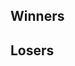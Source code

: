 {{DX Ranking Navbox}}

{{SetGame|melee}}{{tabs static
|name1=Overview
|link1=DX Ranking Session 4
|name2=Pools
|link2=DX Ranking Session 4/Pools
|name3=Top 16 Bracket
|link3=DX Ranking Session 4/Top 16 Bracket
|This=3
}}

==Winners==

{{16DEWBracketA
|r1m1p1=Cyr |r1m1p1flag=fr |r1m1p1score=2
|r1m1p2=Aspr0 |r1m1p2flag=fr |r1m1p2score=0
|r1m1win=1
|r1m1p1char1=Falco |r1m1p2char1=Fox |r1m1p1stock1=4 |r1m1p2stock1=0 |r1m1win1=1 |r1m1stage1=Battlefield
|r1m1p1char2=Falcon |r1m1p2char2=Fox |r1m1p1stock2=4 |r1m1p2stock2=0 |r1m1win2=1 |r1m1stage2=Final Destination

|r1m2p1=Darx |r1m2p1flag=fr |r1m2p1score=1
|r1m2p2=Leman |r1m2p2flag=fr |r1m2p2score=2
|r1m2win=
|r1m2p1char1=Falco |r1m2p2char1=Marth |r1m2p1stock1=1 |r1m2p2stock1=0 |r1m2win1=1 |r1m2stage1=DreamLand
|r1m2p1char2=Falco |r1m2p2char2=Marth |r1m2p1stock2=0 |r1m2p2stock2=1 |r1m2win2=2 |r1m2stage2=Final Destination
|r1m2p1char3=Falco |r1m2p2char3=Marth |r1m2p1stock3=0 |r1m2p2stock3=1 |r1m2win3=2 |r1m2stage3=Pokémon Stadium
|r1m2date=
|r1m2finished=
|r1m2details={{BracketMatchDetails|comment=|preview=|lrthread=|vod=|interview=|recap=}}

|r1m3p1=Cpt. L0ve |r1m3p1flag=fr |r1m3p1score=0
|r1m3p2=StorMyu |r1m3p2flag=fr |r1m3p2score=2
|r1m3win=2
|r1m4p1=Yultan |r1m4p1flag=fr |r1m4p1score=2
|r1m4p2=Raoul |r1m4p2flag=fr |r1m4p2score=0
|r1m4win=1

|r1m5p1=KillerGanon |r1m5p1flag=fr |r1m5p1score=0
|r1m5p2=BeLia |r1m5p2flag=fr |r1m5p2score=2
|r1m5win=2

|r1m6p1=Jr. |r1m6p1flag=fr |r1m6p1score=0
|r1m6p2=Doraki |r1m6p2flag=fr |r1m6p2score=2
|r1m6win=2

|r1m7p1=Clyde Wuts |r1m7p1flag=fr |r1m7p1score=0
|r1m7p2=Charlon |r1m7p2flag=fr |r1m7p2score=2
|r1m7win=2
|r1m7p1char1=Jigglypuff |r1m7p2char1=Marth |r1m7p1stock1=0 |r1m7p2stock1=2 |r1m7win1=2 |r1m7stage1=Battlefield
|r1m7p1char2=Jigglypuff |r1m7p2char2=Marth |r1m7p1stock2=0 |r1m7p2stock2=3 |r1m7win2=2 |r1m7stage2=Fountain of Dreams
|r1m7date=
|r1m7finished=
|r1m7details={{BracketMatchDetails|comment=|preview=|lrthread=|vod=|interview=|recap=}}

|r1m8p1=Explodroid |r1m8p1flag=fr |r1m8p1score=0
|r1m8p2=Guilu |r1m8p2flag=fr |r1m8p2score=2
|r1m8win=2

|r2m1p1=Cyr |r2m1p1flag=fr |r2m1p1score=2
|r2m1p2=Leman |r2m1p2flag=fr |r2m1p2score=0
|r2m1win=1
|r2m1p1char1=Falcon |r2m1p2char1=Marth |r2m1p1stock1=3 |r2m1p2stock1=0 |r2m1win1=1 |r2m1stage1=DreamLand
|r2m1p1char2=Falco |r2m1p2char2=Falco |r2m1p1stock2=4 |r2m1p2stock2=0 |r2m1win2=1 |r2m1stage2=Pokémon Stadium

|r2m2p1=StorMyu |r2m2p1flag=fr |r2m2p1score=2
|r2m2p2=Yultan |r2m2p2flag=fr |r2m2p2score=0
|r2m2win=1

|r2m3p1=Belia |r2m3p1flag=fr |r2m3p1score=0
|r2m3p2=Doraki |r2m3p2flag=fr |r2m3p2score=2
|r2m3win=2
|r2m3p1char1=Fox |r2m3p2char1=Fox |r2m3p1stock1=0 |r2m3p2stock1=1 |r2m3win1=2 |r2m3stage1=DreamLand
|r2m3p1char2=Fox |r2m3p2char2=Fox |r2m3p1stock2=0 |r2m3p2stock2=2 |r2m3win2=2 |r2m3stage2=DreamLand

|r2m4p1=Charlon |r2m4p1flag=fr |r2m4p1score=2
|r2m4p2=Guilu |r2m4p2flag=fr |r2m4p2score=0
|r2m4win=1
|r2m4p1char1=Fox |r2m4p2char1=Marth |r2m4p1stock1=3 |r2m4p2stock1=0 |r2m4win1=1 |r2m4stage1=Battlefield
|r2m4p1char2=Fox |r2m4p2char2=Marth |r2m4p1stock2=3 |r2m4p2stock2=0 |r2m4win2=1 |r2m4stage2=Battlefield

|r3m1p1=Cyr |r3m1p1flag=fr |r3m1p1score=3
|r3m1p2=StorMyu |r3m1p2flag=fr |r3m1p2score=0
|r3m1win=1
|r3m1p1char1=Falco |r3m1p2char1=Fox |r3m1p1stock1=3 |r3m1p2stock1=0 |r3m1win1=1 |r3m1stage1=DreamLand
|r3m1p1char2=Falco |r3m1p2char2=Fox |r3m1p1stock2=1 |r3m1p2stock2=0 |r3m1win2=1 |r3m1stage2=Pokémon Stadium
|r3m1p1char3=Fox |r3m1p2char3=Fox |r3m1p1stock3=2 |r3m1p2stock3=0 |r3m1win3=1 |r3m1stage3=Yoshi's Story
|r3m1p1char4= |r3m1p2char4= |r3m1p1stock4= |r3m1p2stock4= |r3m1win4= |r3m1stage4=
|r3m1p1char5= |r3m1p2char5= |r3m1p1stock5= |r3m1p2stock5= |r3m1win5= |r3m1stage5=

|r3m2p1=Doraki |r3m2p1flag=fr |r3m2p1score=0
|r3m2p2=Charlon |r3m2p2flag=fr |r3m2p2score=3
|r3m2win=2
|r3m2p1char1=Fox |r3m2p2char1=Marth |r3m2p1stock1=0 |r3m2p2stock1=1 |r3m2win1=2 |r3m2stage1=Battlefield
|r3m2p1char2=Fox |r3m2p2char2=Marth |r3m2p1stock2=0 |r3m2p2stock2=2 |r3m2win2=2 |r3m2stage2=Battlefield
|r3m2p1char3=Fox |r3m2p2char3=Marth |r3m2p1stock3=0 |r3m2p2stock3=1 |r3m2win3=2 |r3m2stage3=DreamLand
|r3m2p1char4= |r3m2p2char4= |r3m2p1stock4= |r3m2p2stock4= |r3m2win4= |r3m2stage4=
|r3m2p1char5= |r3m2p2char5= |r3m2p1stock5= |r3m2p2stock5= |r3m2win5= |r3m2stage5=
}}

==Losers==

{{16DELBracketA
|l1m1p1=Aspr0 |l1m1p1flag=fr |l1m1p1score=0
|l1m1p2=Darx |l1m1p2flag=fr |l1m1p2score=2
|l1m1win=2
|l1m1p1char1=Fox |l1m1p2char1=Falco |l1m1p1stock1=0 |l1m1p2stock1=1 |l1m1win1=2 |l1m1stage1=DreamLand
|l1m1p1char2=Fox |l1m1p2char2=Falco |l1m1p1stock2=0 |l1m1p2stock2=1 |l1m1win2=2 |l1m1stage2=Pokémon Stadium

|l1m2p1=Cpt. L0ve |l1m2p1flag=fr |l1m2p1score=2
|l1m2p2=Raoul |l1m2p2flag=fr |l1m2p2score=0
|l1m2win=1

|l1m3p1=KillerGanon |l1m3p1flag=fr |l1m3p1score=2
|l1m3p2=Jr. |l1m3p2flag=fr |l1m3p2score=1
|l1m3win=1

|l1m4p1=Clyde Wuts |l1m4p1flag=fr |l1m4p1score=2
|l1m4p2=Explodroid |l1m4p2flag=fr |l1m4p2score=0
|l1m4win=1

|l2m1p1=Guilu |l2m1p1flag=fr |l2m1p1score=2
|l2m1p2=Darx |l2m1p2flag=fr |l2m1p2score=1
|l2m1win=1

|l2m2p1=BeLia |l2m2p1flag=fr |l2m2p1score=2
|l2m2p2=Cpt. L0ve |l2m2p2flag=fr |l2m2p2score=0
|l2m2win=1

|l2m3p1=Yultan |l2m3p1flag=fr |l2m3p1score=2
|l2m3p2=KillerGanon |l2m3p2flag=fr |l2m3p2score=0
|l2m3win=1

|l2m4p1=Leman |l2m4p1flag=fr |l2m4p1score=2
|l2m4p2=Clyde Wuts |l2m4p2flag=fr |l2m4p2score=0
|l2m4win=1

|l3m1p1=Guilu |l3m1p1flag=fr |l3m1p1score=0
|l3m1p2=BeLia |l3m1p2flag=fr |l3m1p2score=2
|l3m1win=2
|l3m1p1char1=Fox |l3m1p2char1=Marth |l3m1p1stock1=0 |l3m1p2stock1=3 |l3m1win1=2 |l3m1stage1=Final Destination
|l3m1p1char2=Falcon |l3m1p2char2=Marth |l3m1p1stock2=0 |l3m1p2stock2=3 |l3m1win2=2 |l3m1stage2=Battlefield

|l3m2p1=Yultan |l3m2p1flag=fr |l3m2p1score=2
|l3m2p2=Leman |l3m2p2flag=fr |l3m2p2score=0
|l3m2win=1

|l4m1p1=StorMyu |l4m1p1flag=fr |l4m1p1score=0
|l4m1p2=BeLia |l4m1p2flag=fr |l4m1p2score=3
|l4m1win=2
|l4m1p1char1=Fox |l4m1p2char1=Fox |l4m1p1stock1=0 |l4m1p2stock1=2 |l4m1win1=2 |l4m1stage1=DreamLand
|l4m1p1char2=Fox |l4m1p2char2=Fox |l4m1p1stock2=0 |l4m1p2stock2=2 |l4m1win2=2 |l4m1stage2=Fountain of Dreams
|l4m1p1char3=Falco |l4m1p2char3=Fox |l4m1p1stock3=0 |l4m1p2stock3=1 |l4m1win3=2 |l4m1stage3=DreamLand

|l4m2p1=Doraki |l4m2p1flag=fr |l4m2p1score=3
|l4m2p2=Yultan |l4m2p2flag=fr |l4m2p2score=1
|l4m2win=1
}}
